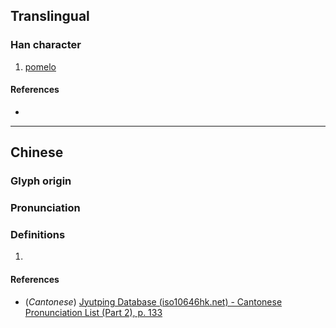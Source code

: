 {{character info}}
==Translingual==

===Han character===
{{Han char|rn=75|rad=木|as=17|sn=21|four=|canj=DBUF|ids=⿰木繇}}

# [[pomelo]]

====References====
* {{Han ref|kx=0562.230|dkj=15893|dj=0951.050|hdz=21321.120|uh=6AFE|ud=27390}}

----

==Chinese==
{{zh-forms}}

===Glyph origin===
{{Han etym}}

===Pronunciation===
{{zh-pron
|m=yòu,yóu
|c=jau2,jau6
|mc=y
|oc=y
|ma=
|cat=n
}}

===Definitions===
{{zh-hanzi}}

# {{zh-alt-form|柚|[[pomelo]]}}

====References====
* (''Cantonese'') [http://www.iso10646hk.net/jp/document/download.jsp Jyutping Database (iso10646hk.net) - Cantonese Pronunciation List (Part 2), p. 133]